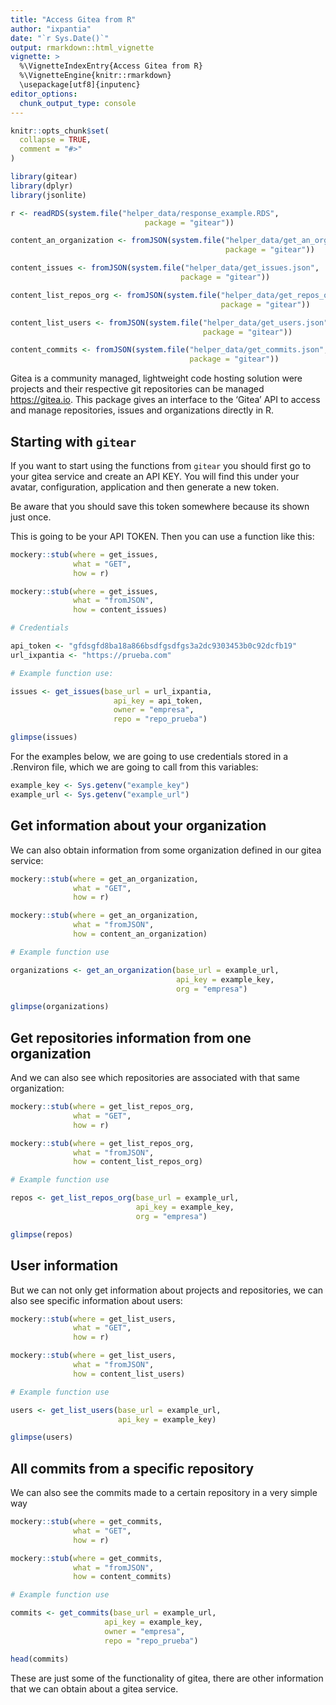 ---
title: "Access Gitea from R"
author: "ixpantia"
date: "`r Sys.Date()`"
output: rmarkdown::html_vignette
vignette: >
  %\VignetteIndexEntry{Access Gitea from R}
  %\VignetteEngine{knitr::rmarkdown}
  \usepackage[utf8]{inputenc}
editor_options: 
  chunk_output_type: console
---

```{r setup, include = FALSE}
knitr::opts_chunk$set(
  collapse = TRUE,
  comment = "#>"
)

library(gitear)
library(dplyr)
library(jsonlite)

r <- readRDS(system.file("helper_data/response_example.RDS",
                              package = "gitear"))

content_an_organization <- fromJSON(system.file("helper_data/get_an_org.json",
                                                package = "gitear"))

content_issues <- fromJSON(system.file("helper_data/get_issues.json",
                                      package = "gitear"))

content_list_repos_org <- fromJSON(system.file("helper_data/get_repos_org.json",
                                               package = "gitear"))

content_list_users <- fromJSON(system.file("helper_data/get_users.json",
                                           package = "gitear"))

content_commits <- fromJSON(system.file("helper_data/get_commits.json",
                                        package = "gitear"))

```

Gitea is a community managed, lightweight code hosting solution  were projects
and their respective git repositories can be managed  <https://gitea.io>. This
package gives an interface to the 'Gitea' API to  access and manage
repositories, issues and organizations directly in R.

## Starting with `gitear`

If you want to start using the functions from `gitear` you should first go to
your gitea service and create an API KEY. You will find this under your avatar,
configuration, application and then generate a new token.

Be aware that you should save this token somewhere because its shown just once.

This is going to be your API TOKEN. Then you can use a function like this:

```{r, echo = FALSE}
mockery::stub(where = get_issues,
              what = "GET",
              how = r)

mockery::stub(where = get_issues,
              what = "fromJSON",
              how = content_issues)
```  

```{r}
# Credentials

api_token <- "gfdsgfd8ba18a866bsdfgsdfgs3a2dc9303453b0c92dcfb19"
url_ixpantia <- "https://prueba.com"

# Example function use:

issues <- get_issues(base_url = url_ixpantia,
                       api_key = api_token,
                       owner = "empresa",
                       repo = "repo_prueba")

glimpse(issues)
```


For the examples below, we are going to use credentials stored in a .Renviron
file, which we are going to call from this variables:

```{r}
example_key <- Sys.getenv("example_key")
example_url <- Sys.getenv("example_url")
```

## Get information about your organization

We can also obtain information from some organization defined in our gitea
service:

```{r, echo = FALSE}
mockery::stub(where = get_an_organization,
              what = "GET",
              how = r)

mockery::stub(where = get_an_organization,
              what = "fromJSON",
              how = content_an_organization)
```

```{r}
# Example function use

organizations <- get_an_organization(base_url = example_url,
                                     api_key = example_key,
                                     org = "empresa") 

glimpse(organizations)
```

## Get repositories information from one organization

And we can also see which repositories are associated with that same organization:

```{r, echo = FALSE}
mockery::stub(where = get_list_repos_org,
              what = "GET",
              how = r)

mockery::stub(where = get_list_repos_org,
              what = "fromJSON",
              how = content_list_repos_org)
```

```{r}
# Example function use

repos <- get_list_repos_org(base_url = example_url, 
                            api_key = example_key, 
                            org = "empresa")

glimpse(repos)
```

## User information

But we can not only get information about projects and repositories, we can
also see specific information about users:

```{r, echo = FALSE}
mockery::stub(where = get_list_users,
              what = "GET",
              how = r)

mockery::stub(where = get_list_users,
              what = "fromJSON",
              how = content_list_users)
```

```{r}
# Example function use

users <- get_list_users(base_url = example_url, 
                        api_key = example_key)

glimpse(users)
```

## All commits from a specific repository

We can also see the commits made to a certain repository in a very simple way

```{r, echo = FALSE}
mockery::stub(where = get_commits,
              what = "GET",
              how = r)

mockery::stub(where = get_commits,
              what = "fromJSON",
              how = content_commits)
```

```{r}
# Example function use

commits <- get_commits(base_url = example_url, 
                     api_key = example_key,
                     owner = "empresa",
                     repo = "repo_prueba")

head(commits)
```

These are just some of the functionality of gitea, there are other information
that we can obtain about a gitea service.
